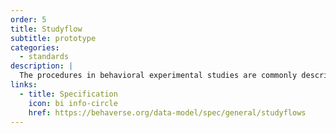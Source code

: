 ```yaml
---
order: 5
title: Studyflow
subtitle: prototype
categories:
  - standards
description: |
  The procedures in behavioral experimental studies are commonly described as text in research papers. We propose to extend BPMN to formally describe experimental procedures (i.e., the flow of participants across activities within a study). This ensures completeness and consistency, and supports the development of new software tools (e.g., for visualizing studies or analyzing data).
links:
  - title: Specification
    icon: bi info-circle
    href: https://behaverse.org/data-model/spec/general/studyflows
---
```

